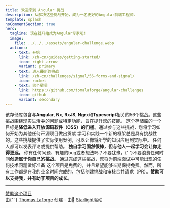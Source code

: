 ```yaml
---
title: 欢迎来到 Angular 挑战
description: 从解决这些挑战开始，成为一名更好的Angular前端工程师.
template: splash
noCommentSection: true
hero:
  tagline: 现在就开始成为Angular专家吧!
  image:
    file: ../../../assets/angular-challenge.webp
  actions:
    - text: 开始
      link: /zh-cn/guides/getting-started/
      icon: right-arrow
      variant: primary
    - text: 进入最新的挑战
      link: /zh-cn/challenges/signal/56-forms-and-signal/
      icon: rocket
    - text: 给个星星
      link: https://github.com/tomalaforge/angular-challenges
      icon: github
      variant: secondary
---
```




<CardGrid>
<Card title="56 挑战">
    该存储库包含与<b>Angular</b>, <b>Nx</b>, <b>RxJS</b>, <b>Ngrx</b>和<b>Typescript</b>相关的56个挑战。这些挑战围绕现实生活中的问题或特定功能，旨在提升您的技能。
</Card>

<Card title="订阅以获取最新挑战的通知">
  <SubscriptionForm isNote={false} />
</Card>

<Card title="成为开源软件维护者">
  这个存储库的一个目标是<b>降低进入开放源码软件（OSS）的门槛</b>。通过参与这些挑战，您将学习如何开始为其他任何开源项目做出贡献
</Card>

<Card title="与他人共同学习">
  学习和实践一个新的框架总是具有挑战性的。这些挑战提供了实际使用案例，可以让你将所学的知识应用到实际中。
  任何人都可以发表评论或提供帮助。
  <b>
    独自学习固然很棒，但与他人一起学习会让你走得更远。
  </b>
</Card>

<Card title="贡献">
  你有任何问题、有趣的bug或者想法吗？不要犹豫，{' '}不要浪费任何时间<b>创造属于你自己的挑战</b>。
</Card>

<Card title="为面试做好准备">
  通过完成这些挑战，您将为前端面试中可能出现的任何技术问题做好准备
</Card>

<Card title="赞助">
    这个项目是免费的，并且希望能够长期保持免费。然而，所有工作都是在我的业余时间完成的，包括创建挑战和审核合并请求（PR）。<b>赞助可以支持我，并有助于项目的成长。</b>
</Card>
</CardGrid>

---

<div class="article-footer">
  <a
    class="action"
    href="https://github.com/sponsors/tomalaforge"
    alt="Sponsor link">
    <MyIcon name="heart" size="1.2rem" color="white" />
    赞助这个项目
  </a>
</div>

<div class="main-page-footer">
  由{' '}
  <a href="https://github.com/tomalaforge?tab=repositories">Thomas Laforge</a>
  创建 - 由🌟 <a href="https://starlight.astro.build/">Starlight</a>驱动
</div>
